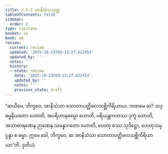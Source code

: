 ```yaml
---
title: 2.5.2 အာနိသံသသုတ္တ
tableOfContents: false
sidebar:
  order: 2
type: tipitaka
basket: su
book: a6
review:
  current: review
  updated: '2025-10-23T09:13:27.622454'
  updated_by: ''
  notes: ''
  history:
  - state: review
    date: '2025-10-23T09:13:27.622454'
    updated_by: ''
    notes: ''
    previous_state: draft
---
```



<ReviewStatus review={frontmatter.review} showDetails={true} />

<HypothesisAnnotation frontmatter={frontmatter} />

<DynamicBreadcrumb />

<Division number="97" book="a6" e="ch" v="16" p="384">

<Paragraph number="716" book="a6">
“ဆယိမေ, ဘိက္ခဝေ, အာနိသံသာ သောတာပတ္တိဖလသစ္ဆိကိရိယာယ. ကတမေ ဆ? သဒ္ဓမ္မနိယတော ဟောတိ, အပရိဟာနဓမ္မော ဟောတိ, ပရိယန္တကတဿ ဒုက္ခံ ဟောတိ, အသာဓာရဏေန ဉာဏေန သမန္နာဂတော ဟောတိ, ဟေတု စဿ သုဒိဋ္ဌော, ဟေတုသမုပ္ပန္နာ စ ဓမ္မာ. ဣမေ ခေါ, ဘိက္ခဝေ, ဆ အာနိသံသာ သောတာပတ္တိဖလသစ္ဆိကိရိယာယာ”တိ.

</Paragraph>
</Division>

<Paragraph number="717" type="center" book="a6">
ဒုတိယံ.
</Paragraph>